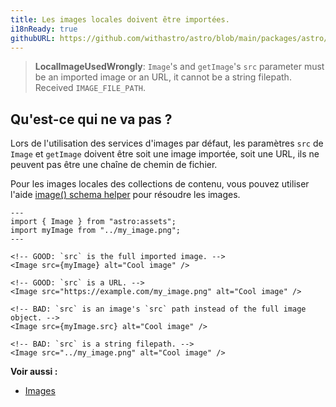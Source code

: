 ```yaml
---
title: Les images locales doivent être importées.
i18nReady: true
githubURL: https://github.com/withastro/astro/blob/main/packages/astro/src/core/errors/errors-data.ts
---
```


> **LocalImageUsedWrongly**: `Image`'s and `getImage`'s `src` parameter must be an imported image or an URL, it cannot be a string filepath. Received `IMAGE_FILE_PATH`.

## Qu'est-ce qui ne va pas ?
Lors de l'utilisation des services d'images par défaut, les paramètres `src` de `Image` et `getImage` doivent être soit une image importée, soit une URL, ils ne peuvent pas être une chaîne de chemin de fichier.

Pour les images locales des collections de contenu, vous pouvez utiliser l'aide [image() schema helper](/fr/guides/images/#images-in-content-collections) pour résoudre les images.

```astro
---
import { Image } from "astro:assets";
import myImage from "../my_image.png";
---

<!-- GOOD: `src` is the full imported image. -->
<Image src={myImage} alt="Cool image" />

<!-- GOOD: `src` is a URL. -->
<Image src="https://example.com/my_image.png" alt="Cool image" />

<!-- BAD: `src` is an image's `src` path instead of the full image object. -->
<Image src={myImage.src} alt="Cool image" />

<!-- BAD: `src` is a string filepath. -->
<Image src="../my_image.png" alt="Cool image" />
```

**Voir aussi :**
-  [Images](/fr/guides/images/)


